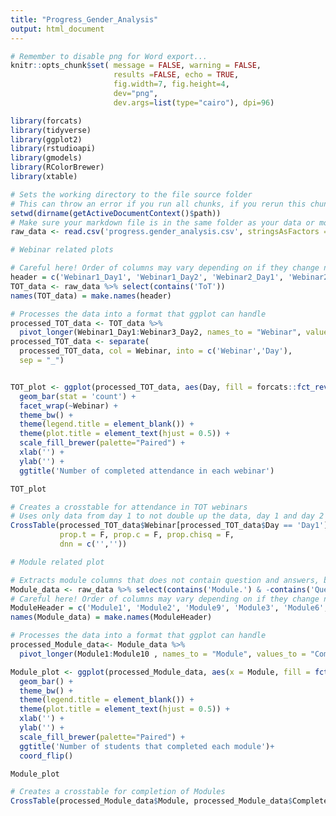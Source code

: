 ```yaml
---
title: "Progress_Gender_Analysis"
output: html_document
---
```


```r
# Remember to disable png for Word export...
knitr::opts_chunk$set( message = FALSE, warning = FALSE, 
                       results =FALSE, echo = TRUE,
                       fig.width=7, fig.height=4, 
                       dev="png", 
                       dev.args=list(type="cairo"), dpi=96)


```


```r
library(forcats)
library(tidyverse)
library(ggplot2)
library(rstudioapi)
library(gmodels)
library(RColorBrewer)
library(xtable)
```



```r
# Sets the working directory to the file source folder
# This can throw an error if you run all chunks, if you rerun this chunk by itself though it will work.
setwd(dirname(getActiveDocumentContext()$path))
# Make sure your markdown file is in the same folder as your data or modification will be needed
raw_data <- read.csv('progress.gender_analysis.csv', stringsAsFactors = TRUE)

```





```r

# Webinar related plots 

# Careful here! Order of columns may vary depending on if they change name and/or if any modules are added/removed! 
header = c('Webinar1_Day1', 'Webinar1_Day2', 'Webinar2_Day1', 'Webinar2_Day2', 'Webinar3_Day1', 'Webinar3_Day2')
TOT_data <- raw_data %>% select(contains('ToT'))
names(TOT_data) = make.names(header)

# Processes the data into a format that ggplot can handle
processed_TOT_data <- TOT_data %>%
  pivot_longer(Webinar1_Day1:Webinar3_Day2, names_to = "Webinar", values_to = "Completed")
processed_TOT_data <- separate(
  processed_TOT_data, col = Webinar, into = c('Webinar','Day'),
  sep = "_")


TOT_plot <- ggplot(processed_TOT_data, aes(Day, fill = forcats::fct_rev(Completed)))+
  geom_bar(stat = 'count') +
  facet_wrap(~Webinar) + 
  theme_bw() + 
  theme(legend.title = element_blank()) +
  theme(plot.title = element_text(hjust = 0.5)) +
  scale_fill_brewer(palette="Paired") +
  xlab('') +
  ylab('') +
  ggtitle('Number of completed attendance in each webinar')

TOT_plot
```
```r
# Creates a crosstable for attendance in TOT webinars 
# Uses only data from day 1 to not double up the data, day 1 and day 2 have identical data.
CrossTable(processed_TOT_data$Webinar[processed_TOT_data$Day == 'Day1'],processed_TOT_data$Completed[processed_TOT_data$Day == 'Day1'],
           prop.t = F, prop.c = F, prop.chisq = F,
           dnn = c('',''))
```

```r
# Module related plot

# Extracts module columns that does not contain question and answers, but contains download version. 
Module_data <- raw_data %>% select(contains('Module.') & -contains('Questions.and.Answers') & contains('Download') & -contains('Annex'))
# Careful here! Order of columns may vary depending on if they change name and/or if any modules are added/removed! 
ModuleHeader = c('Module1', 'Module2', 'Module9', 'Module3', 'Module6', 'Module7', 'Module10')
names(Module_data) = make.names(ModuleHeader)

# Processes the data into a format that ggplot can handle
processed_Module_data<- Module_data %>%
  pivot_longer(Module1:Module10 , names_to = "Module", values_to = "Completed")

Module_plot <- ggplot(processed_Module_data, aes(x = Module, fill = fct_rev(Completed))) +
  geom_bar() +
  theme_bw() + 
  theme(legend.title = element_blank()) +
  theme(plot.title = element_text(hjust = 0.5)) +
  xlab('') +
  ylab('') +
  scale_fill_brewer(palette="Paired") +
  ggtitle('Number of students that completed each module')+
  coord_flip()

Module_plot
```


```r
# Creates a crosstable for completion of Modules
CrossTable(processed_Module_data$Module, processed_Module_data$Completed, prop.r = T, prop.t = F, prop.c = F, prop.chisq = F, dnn = c('',''))
```
